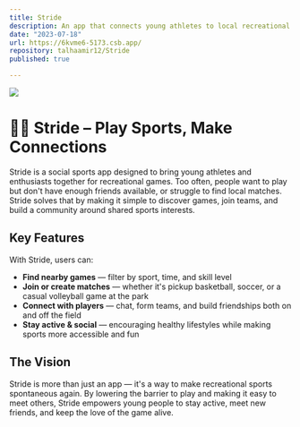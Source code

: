 ```yaml
---
title: Stride
description: An app that connects young athletes to local recreational games and new friends.
date: "2023-07-18"
url: https://6kvme6-5173.csb.app/
repository: talhaamir12/Stride
published: true

---
```


![](/stride-preview.png)


# 🏃‍♂️ Stride – Play Sports, Make Connections

Stride is a social sports app designed to bring young athletes and enthusiasts together for recreational games. Too often, people want to play but don't have enough friends available, or struggle to find local matches. Stride solves that by making it simple to discover games, join teams, and build a community around shared sports interests.

## Key Features

With Stride, users can:

- **Find nearby games** — filter by sport, time, and skill level
- **Join or create matches** — whether it's pickup basketball, soccer, or a casual volleyball game at the park
- **Connect with players** — chat, form teams, and build friendships both on and off the field
- **Stay active & social** — encouraging healthy lifestyles while making sports more accessible and fun

## The Vision

Stride is more than just an app — it's a way to make recreational sports spontaneous again. By lowering the barrier to play and making it easy to meet others, Stride empowers young people to stay active, meet new friends, and keep the love of the game alive.